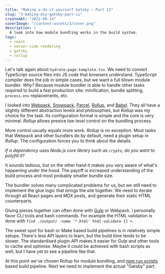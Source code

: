 ```yaml
---
title: "Making a do-it-yourself Gatsby – Part II"
slug: "3-making-diy-gatsby-part-ii"
createdAt: "2021-09-14"
coverImage: "/content-assets/3/cover.png"
description: >
  A look into how module bundling works in the build system.
tags:
  - react
  - server-side rendering
  - gatsby
  - rollup
---
```


Let's talk again about `hydrate-page-template.tsx`. We need to convert TypeScript source files into JS code that browsers understand. TypeScript compiler does the job in simple cases, but we want a full blown module bundler. _Why?_ Because module bundler is able to handle other tasks required to build a fast production site: minification, bundle splitting, `process.env` replacements, etc.

I looked into [Webpack](https://webpack.js.org/), [Snowpack](https://www.snowpack.dev/), [Parcel](https://parceljs.org/), [Rollup](https://rollupjs.org/), and [Babel](https://babeljs.io/). They all have a slightly different abstraction levels and philosophies, but _Rollup_ was my choice for the task. Its configuration format is simple and the core is very minimal. _Rollup_ allows presice low level control on the bundling process.

More control usually equals more work. _Rollup_ is no exception. Most tasks that Webpack and other bundlers do by default, need a plugin setup in _Rollup_. The configuration forces you to think about the details.

*If a dependency uses _Node.js_ core library such as `crypto`, do you want to polyfill it?*

It sounds tedious, but on the other hand it makes you very aware of what's happening under the hood. The payoff is increased understanding of the build process and most probably smaller bundle size.

The bundler solves many complicated problems for us, but we still need to implement the glue logic that brings the site together. We need to iterate through all React pages and MDX posts, and generate their static HTML counterparts.

Gluing pieces together can often done with [Gulp](https://gulpjs.com/) or Webpack. I personally favor CLI tools and bash commands. For example the HTML validation is done with `find ./output/ -name '*.html' html-validate {} +`.

The sweet spot for bash or Make based build pipelines is in relatively simple setups. There's less API layers to learn, but the build time tends to be slower. The standardised plugin API makes it easier for *Gulp* and other tools to cache and optimise. Maybe it could be achieved with bash scripts as well, but I have yet to see a pipeline like that.

At this point we've chosen Rollup for module bundling, and [npm run scripts](https://www.keithcirkel.co.uk/how-to-use-npm-as-a-build-tool/) based build pipeline. Next we need to implement the actual "Gatsby" part.
